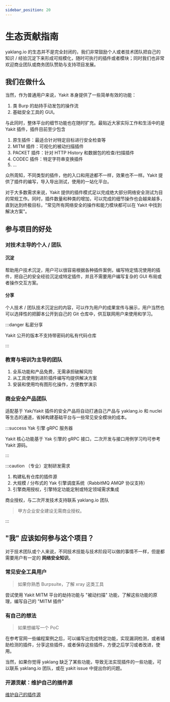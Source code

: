 ```yaml
---
sidebar_position: 20
---
```


# 生态贡献指南

yaklang.io 的生态并不是完全封闭的，我们非常鼓励个人或者技术团队把自己的知识 / 经验沉淀下来形成可规模化，随时可执行的插件或者模块；同时我们也非常欢迎商业团队或商务团队赞助与支持项目发展。

## 我们在做什么

当然，作为普通用户来说，Yakit 本身提供了一些简单有效的功能：

1. 类 Burp 的劫持手动发包的操作流
1. 基础安全工具的 GUI。

与此同时，整体平台的细节功能也在随时扩充。最贴近大家实际工作和生活中的是 Yakit 插件，插件目前至少包含

1. 原生插件：最适合针对特定目标进行安全检查等
2. MITM 插件：可视化的被动扫描插件
3. PACKET 插件：针对 HTTP History 和数据包的检查/扫描插件
4. CODEC 插件：特定字符串变换插件
5. ...

众所周知，不同类型的插件，他的入口和用途都不一样，效果也不一样。Yakit 提供了插件的编写，导入导出测试，使用的一站化平台。

对于大多数需求来说，Yakit 提供的插件模式足以完成绝大部分网络安全测试为目的常规工作。同时，插件数量和种类的增加，可以完成的细节操作也会越来越多，直到达到终极目标，"常见所有网络安全的操作和能力模块都可以在 Yakit 中找到解决方案"。

## 参与项目的好处

### 对技术主导的个人 / 团队

#### 沉淀

帮助用户技术沉淀，用户可以很容易根据各种插件案例，编写特定情况使用的插件，把自己的安全经验沉淀成特定插件，并且不需要用户编写复杂的 GUI 布局或者操作交互方案。

#### 分享

个人技术 / 团队技术沉淀出的内容，可以作为用户的成果宣传与展示，用户当然也可以选择性的把脚本公开到自己的 Git 仓库中，供互联网用户来使用和学习。

:::danger 私密分享

Yakit 公开的版本不支持带密码的私有代码仓库

:::

### 教育与培训为主导的团队

1. 全系功能和产品免费，无需承担破解风险
1. 从工具使用到进阶插件编写均提供解决方案
1. 安装和使用均有图形化操作，方便教学演示

### 商业安全产品团队

适配基于 Yak/Yakit 插件的安全产品将自动打通自己产品与 yaklang.io 和 nuclei 等生态的通道，省掉构建基础平台与一些常见安全模块的成本。

:::success Yak 引擎 gRPC 服务器

Yakit 核心功能基于 Yak 引擎的 gRPC 接口，二次开发与接口用例学习均可参考 Yakit 源码。

:::

:::caution （专业）定制研发需求

1. 构建私有仓库的插件源
1. 大规模 / 分布式的 Yak 引擎调度系统（RabbitMQ AMQP 协议支持）
1. 引擎商用授权，引擎特定功能定制或特定领域需求集成

商业授权，与二次开发技术支持联系 yaklang.io 团队

> 甲方企业安全建设无需商业授权。

:::

## "我" 应该如何参与这个项目？

对于技术团队或个人来说，不同技术技能与技术阶段可以做的事情不一样，但是都需要用户有一定的 **网络安全知识**。

### 常见安全工具用户

> 如果你熟悉 Burpsuite，了解 xray 这类工具

尝试使用 Yakit MITM 平台的劫持功能与 "被动扫描" 功能，了解这些功能的原理，编写自己的 "MITM 插件"

### 有自己的想法

> 如果想编写一个 PoC

在参考官网一些编程案例之后，可以编写出完成特定功能，实现漏洞检测，或者辅助检测的插件，分享这些插件，或者保存这些插件，方便之后学习或者改进，使用。

当然，如果你觉得 yaklang 缺乏了某些功能，导致无法实现插件的一些功能，可以联系 yaklang.io 团队，或在 yakit issue 中提出你的问题。

### 开源贡献：维护自己的插件源

[维护自己的插件源](/products/best-practice/u-own-yak-source)